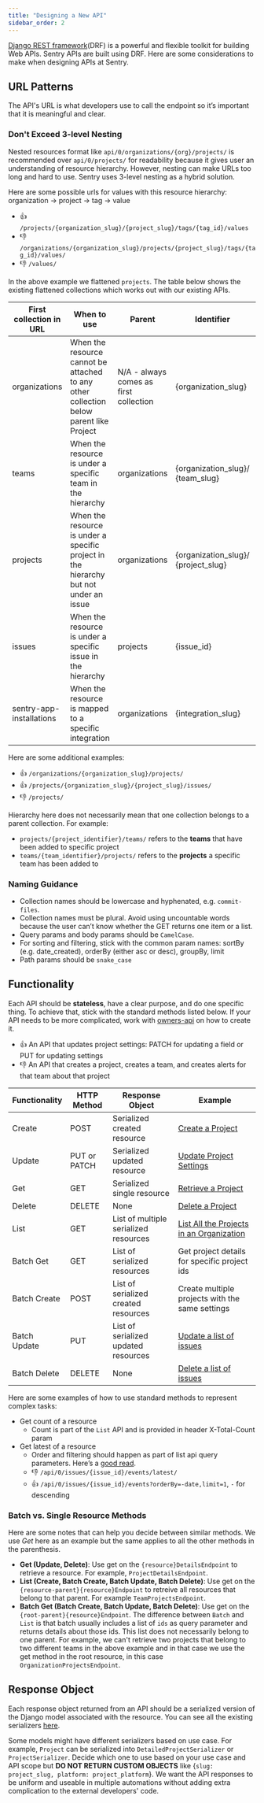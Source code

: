 ```yaml
---
title: "Designing a New API"
sidebar_order: 2
---
```

[Django REST framework](https://www.django-rest-framework.org/)(DRF) is a powerful and flexible toolkit
for building Web APIs. Sentry APIs are built using DRF. Here are some considerations to make when designing APIs at Sentry. 

## URL Patterns
The API's URL is what developers use to call the endpoint so it’s important that it is meaningful and clear.

### Don't Exceed 3-level Nesting
Nested resources format like `api/0/organizations/{org}/projects/` is recommended over `api/0/projects/` for readability because it gives user an understanding of resource hierarchy. However, nesting can make URLs too long and hard to use. Sentry uses 3-level nesting as a hybrid solution. 

Here are some possible urls for values with this resource hierarchy: organization -> project -> tag -> value
- 👍 `/projects/{organization_slug}/{project_slug}/tags/{tag_id}/values`
- 👎 `/organizations/{organization_slug}/projects/{project_slug}/tags/{tag_id}/values/`
- 👎 `/values/`

In the above example we flattened `projects`. The table below shows the existing flattened collections which works out with our existing APIs.

| First collection in URL | When to use | Parent | Identifier | Example |
| --- | --------- | ----- | --- | --- |
| organizations | When the resource cannot be attached to any other collection below parent like Project | N/A - always comes as first collection | {organization_slug} | [Create a New Team](https://docs.sentry.io/api/teams/create-a-new-team/) |
| teams | When the resource is under a specific team in the hierarchy | organizations | {organization_slug}/ {team_slug} | [Retreive Team Stats](https://docs.sentry.io/api/teams/retrieve-event-counts-for-a-team/) | 
| projects | When the resource is under a specific project in the hierarchy but not under an issue | organizations | {organization_slug}/ {project_slug} | [Create a New Client Key](https://docs.sentry.io/api/projects/create-a-new-client-key/)|
| issues | When the resource is under a specific issue in the hierarchy | projects | {issue_id} | [List an Issue's Events](https://docs.sentry.io/api/events/list-an-issues-events/)|
| sentry-app-installations | When the resource is mapped to a specific integration | organizations | {integration_slug} | [Delete an External Issue](https://docs.sentry.io/api/integration/delete-an-external-issue/)|

Here are some additional examples:
- 👍 `/organizations/{organization_slug}/projects/`
- 👍 `/projects/{organization_slug}/{project_slug}/issues/`
- 👎 `/projects/`

<Alert title="Note" level="info">

Hierarchy here does not necessarily mean that one collection belongs to a parent collection. For example:
- `projects/{project_identifier}/teams/` refers to the **teams** that have been added to specific project
- `teams/{team_identifier}/projects/` refers to the **projects** a specific team has been added to

</Alert>

### Naming Guidance
- Collection names should be lowercase and hyphenated, e.g. `commit-files`.
- Collection names must be plural. Avoid using uncountable words because the user can’t know whether the GET returns one item or a list.
- Query params and body params should be `CamelCase`.
- For sorting and filtering, stick with the common param names: sortBy (e.g. date_created), orderBy (either asc or desc), groupBy, limit
- Path params should be `snake_case`

## Functionality
Each API should be **stateless**, have a clear purpose, and do one specific thing. To achieve that, stick with the standard methods listed below. If your API needs to be more complicated, work with [owners-api](https://github.com/orgs/getsentry/teams/owners-api) on how to create it.

- 👍 An API that updates project settings: PATCH for updating a field or PUT for updating settings
- 👎 An API that creates a project, creates a team, and creates alerts for that team about that project

| Functionality | HTTP Method | Response Object | Example |
| --- | ---- | ---- | ---- |
| Create | POST | Serialized created resource | [Create a Project](https://github.com/getsentry/sentry/blob/756bda4419cfaf28b2e351278a5c4c1665082eba/src/sentry/api/endpoints/team_projects.py#L156) |
| Update | PUT or PATCH | Serialized updated resource | [Update Project Settings](https://github.com/getsentry/sentry/blob/756bda4419cfaf28b2e351278a5c4c1665082eba/src/sentry/api/endpoints/project_details.py#L474) |
| Get | GET | Serialized single resource | [Retrieve a Project](https://github.com/getsentry/sentry/blob/756bda4419cfaf28b2e351278a5c4c1665082eba/src/sentry/api/endpoints/project_details.py#L415) |
| Delete | DELETE | None | [Delete a Project](https://github.com/getsentry/sentry/blob/756bda4419cfaf28b2e351278a5c4c1665082eba/src/sentry/api/endpoints/project_details.py#L840) |
| List | GET | List of multiple serialized resources | [List All the Projects in an Organization](https://github.com/getsentry/sentry/blob/756bda4419cfaf28b2e351278a5c4c1665082eba/src/sentry/api/endpoints/organization_projects.py#L49) |
| Batch Get | GET | List of serialized resources | Get project details for specific project ids |
| Batch Create | POST | List of serialized created resources | Create multiple projects with the same settings  |
| Batch Update | PUT | List of serialized updated resources | [Update a list of issues](https://github.com/getsentry/sentry/blob/ea14f740c78b8df68281ffad6a3bf3709ed3d5b5/src/sentry/api/endpoints/organization_group_index.py#L379) |
| Batch Delete | DELETE | None | [Delete a list of issues](https://github.com/getsentry/sentry/blob/ea14f740c78b8df68281ffad6a3bf3709ed3d5b5/src/sentry/api/endpoints/organization_group_index.py#L467)|

Here are some examples of how to use standard methods to represent complex tasks:
- Get count of a resource
    - Count is part of the `List` API and is provided in header X-Total-Count param
- Get latest of a resource
    - Order and filtering should happen as part of list api query parameters. Here’s a [good read](https://www.moesif.com/blog/technical/api-design/REST-API-Design-Filtering-Sorting-and-Pagination/).
    - 👎 `/api/0/issues/{issue_id}/events/latest/`
    - 👍 `/api/0/issues/{issue_id}/events?orderBy=-date,limit=1`, `-` for descending

### Batch vs. Single Resource Methods
Here are some notes that can help you decide between similar methods. We use *Get* here as an example but the same applies to all the other methods in the parenthesis.
- **Get (Update, Delete)**: Use get on the `{resource}DetailsEndpoint` to retrieve a resource. For example, `ProjectDetailsEndpoint`.
- **List (Create, Batch Create, Batch Update, Batch Delete)**: Use get on the `{resource-parent}{resource}Endpoint` to retreive all resources that belong to that parent. For example `TeamProjectsEndpoint`.
- **Batch Get (Batch Create, Batch Update, Batch Delete)**: Use get on the `{root-parent}{resource}Endpoint`. The difference between `Batch` and `List` is that batch usually includes a list of `ids` as query parameter and returns details about those ids. This list does not necessarily belong to one parent. For example, we can't retrieve two projects that belong to two different teams in the above example and in that case we use the get method in the root resource, in this case `OrganizationProjectsEndpoint`.

## Response Object
Each response object returned from an API should be a serialized version of the Django model associated with the resource. You can see all the existing serializers [here](https://github.com/getsentry/sentry/tree/master/src/sentry/api/serializers/models).

 <Alert title="Note" level="info">

 Some models might have different serializers based on use case. For example, `Project` can be serialized into `DetailedProjectSerializer` or `ProjectSerializer`. Decide which one to use based on your use case and API scope but **DO NOT RETURN CUSTOM OBJECTS** like {`slug: project_slug, platform: project_platform`}. We want the API responses to be uniform and useable in multiple automations without adding extra complication to the external developers' code.
 
 
 </Alert>
